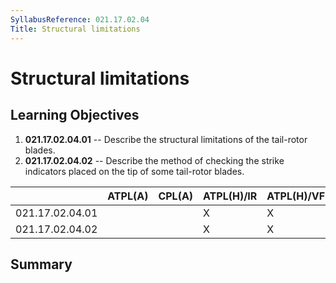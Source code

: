 ```yaml
---
SyllabusReference: 021.17.02.04
Title: Structural limitations
---
```


# Structural limitations

## Learning Objectives

1.  **021.17.02.04.01** -- Describe the structural limitations of the tail-rotor
    blades.
2.  **021.17.02.04.02** -- Describe the method of checking the strike indicators
    placed on the tip of some tail-rotor blades.

|                 | ATPL(A) | CPL(A) | ATPL(H)/IR | ATPL(H)/VFR | CPL(H) | IR  | CBIR(A) |
| --------------- | ------- | ------ | ---------- | ----------- | ------ | --- | ------- |
| 021.17.02.04.01 |         |        | X          | X           | X      |     |         |
| 021.17.02.04.02 |         |        | X          | X           | X      |     |         |

## Summary
